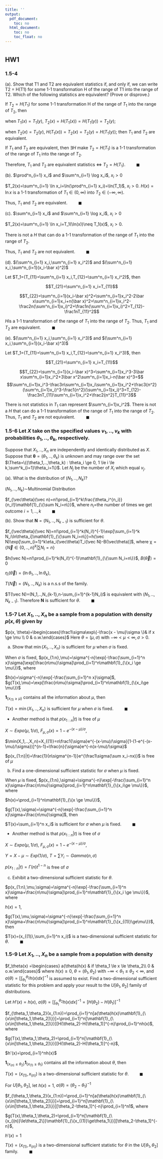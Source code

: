 ```yaml
---
title: ''
output:
  pdf_document:
    toc: no
  html_document:
    toc: no
    toc_float: no
---
```




# {.tabset .tabset-fade .tabset-pills}

\begin{flushright}STAT 661\\
Shen Qu
\end{flushright}

## HW1

### 1.5-4

(a). Show that T1 and T2 are equivalent statistics if, and only if, we can write T2 = H(T1)
for some 1-1 transformation H of the range of T1 into the range of T2. Which of the
following statistics are equivalent? (Prove or disprove.)

If $T_2 = H(T_1)$ for some 1-1 transformation H of the range of $T_1$ into the range of $T_2$, then

when $T_1(x)=T_1(y)$, $T_2(x)=H(T_1(x))=H(T_1(y))=T_2(y)$;

when $T_2(x)=T_2(y)$, $H(T_1(x))=T_2(x)=T_2(y) = H(T_1(y))$; then $T_1$ and $T_2$ are equivalent.


If $T_1$ and $T_2$ are equivalent, then $\exists H$ make $T_2 = H(T_1)$ is a 1-1 transformation of the range of $T_1$ into the range of $T_2$.

Therefore, $T_1$ and $T_2$ are equivalent statistics $\iff$  $T_2 = H(T_1)$. $\qquad\blacksquare$


(b). $\prod^n_{i=1} x_i$ and $\sum^n_{i=1} \log x_i$, $x_i>0$

$T_2(x)=\sum^n_{i=1} \ln x_i=\ln(\prod^n_{i=1} x_i)=\ln(T_1)$, $x_i>0$. $H(x)=\ln x$ is a 1-1 transformation of $T_1\in(0,\infty)$ into $T_2\in(-\infty,\infty)$.

Thus, $T_1$ and $T_2$ are equivalent. $\qquad\blacksquare$


(c). $\sum^n_{i=1} x_i$ and $\sum^n_{i=1} \log x_i$, $x_i>0$

$T_2(x)=\sum^n_{i=1} \ln x_i=T_1(\ln(x))\neq T_1(x)$, $x_i>0$. 

There is not a $H$ that can do a 1-1 transformation of the range of $T_1$ into the range of $T_2$. 

Thus, $T_1$ and $T_2$ are not equivalent. $\qquad\blacksquare$

(d). $(\sum^n_{i=1} x_i,\sum^n_{i=1} x_i^2)$ and $(\sum^n_{i=1} x_i,\sum^n_{i=1}(x_i-\bar x)^2)$

Let $T_1=(T_{11}=\sum^n_{i=1} x_i,T_{12}=\sum^n_{i=1} x_i^2)$, then

$$T_{21}=\sum^n_{i=1} x_i=T_{11}$$

$$T_{22}=\sum^n_{i=1}(x_i-\bar x)^2=\sum^n_{i=1}x_i^2-2\bar x\sum^n_{i=1}x_i+n(\bar x)^2=\sum^n_{i=1}x_i^2-\frac2n(\sum^n_{i=1}x_i)^2+\frac1n(\sum^n_{i=1}x_i)^2=T_{12}-\frac1nT_{11}^2$$

$H$is a 1-1 transformation of the range of $T_1$ into the range of $T_2$. Thus, $T_1$ and $T_2$ are equivalent. $\qquad\blacksquare$

(e). $(\sum^n_{i=1} x_i,\sum^n_{i=1} x_i^3)$ and $(\sum^n_{i=1} x_i,\sum^n_{i=1}(x_i-\bar x)^3)$

Let $T_1=(T_{11}=\sum^n_{i=1} x_i,T_{12}=\sum^n_{i=1} x_i^3)$, then

$$T_{21}=\sum^n_{i=1} x_i=T_{11}$$

$$T_{22}=\sum^n_{i=1}(x_i-\bar x)^3=\sum^n_{i=1}x_i^3-3\bar x\sum^n_{i=1}x_i^2+3\bar x^2\sum^n_{i=1}x_i-n(\bar x)^3=$$
$$\sum^n_{i=1}x_i^3-\frac3n\sum^n_{i=1}x_i\sum^n_{i=1}x_i^2+\frac3{n^2}(\sum^n_{i=1}x_i)^3-\frac1{n^2}(\sum^n_{i=1}x_i)^3=T_{12}-\frac3nT_{11}\sum^n_{i=1}x_i^2+\frac2{n^2}T_{11}^3$$

There is not statistics in $T_1$ can represent $\sum^n_{i=1}x_i^2$. There is not a $H$ that can do a 1-1 transformation of the range of $T_1$ into the range of $T_2$. 
Thus, $T_1$ and $T_2$ are not equivalent. $\qquad\blacksquare$


### 1.5-6 Let $X$ take on the specified values $v_1,..,v_k$ with probabilities $\theta_1,..,\theta_k$, respectively.
Suppose that $X_1,..,X_n$ are independently and identically distributed as $X$. Suppose that
$\mathbf{\theta} = (\theta_1,..,\theta_k)$ is unknown and may range over the set $\Theta=\{(\theta_1,..,\theta_k) : \theta_i \ge 0, 1 \le i \le k,\sum^k_{i=1}\theta_i=1\}$. Let $N_j$ be the number of $X_i$ which equal $v_j$.

(a). What is the distribution of $(N_1,..,N_k)$?

$(N_1,..,N_k)\sim$Multinomial Distribution

$f_{\vec\theta}(\vec n)=n!\prod_{i=1}^k\frac{\theta_i^{n_i}}{n_i!}\mathbf{1}_{\{\sum N_i=n\}}$, where $n_i=$the number of times we get outcome $i=1,..,k$ $\qquad\blacksquare$

(b). Show that $\mathbf{N} = (N_1,..,N_{k-1})$ is sufficient for $\theta$.

$f_{\vec\theta}(\vec N)=n!\prod_{i=1}^k(N_i!)^{-1}\exp[\sum_{i=1}^k N_i\ln\theta_i]\mathbf{1}_{\{\sum N_i=n\}}=h(\vec N)\exp[\sum_{i=1}^k\eta_i(\vec\theta)T_i(\vec N)-B(\vec\theta)]$, where $\mathcal{\chi}=\{\vec N\in\{0,..,n\}^k|\sum N_i=n\}$

$h(\vec N)=n!\prod_{i=1}^k(N_i!)^{-1}\mathbf{1}_{\{\sum N_i=n\}}$, $B(\vec\theta)=0$

$\eta_i(\vec\theta)=(\ln\theta_1,..,\ln\theta_k)$,

$T(\vec N)=(N_1,..,N_k)$ is a n.s.s of the family.

$T(\vec N)=(N_1,..,N_{k-1},n-\sum_{i=1}^{k-1}N_i)$ is equivalent with $(N_1,..,N_{k-1})$. Therefore $\mathbf{N}$ is sufficient for $\theta$. $\qquad\blacksquare$

### 1.5-7 Let $X_1,..,X_n$ be a sample from a population with density $p(x, \theta)$ given by
$p(x, \theta)=\begin{cases}\frac1\sigma\exp\{-\frac{x - \mu}\sigma \}& if x \ge \mu \\ 0 & o.w.\end{cases}$
Here $\theta = (\mu, \sigma)$ with $-\infty < \mu < \infty, \sigma > 0$.

(a) Show that $\min(X_1,..,X_n)$ is sufficient for $\mu$ when $\sigma$ is fixed.

When $\sigma$ is fixed, $p(x_{1:n},\mu)=\sigma^{-n}\exp[-\frac{\sum_{i=1}^n x}\sigma]\exp[\frac{n\mu}\sigma]\prod_{i=1}^n\mathbf{1}_{\{x_i \ge \mu\}}$, where

$h(x)=\sigma^{-n}\exp[-\frac{\sum_{i=1}^n x}\sigma]$, $g(T(x),\mu)=\exp[\frac{n\mu}\sigma]\prod_{i=1}^n\mathbf{1}_{\{x_i\ge \mu\}}$

$\mathbf{1}_{\{x_{(1)} \ge \mu\}}$ contains all the information about $\mu$, then

$T(x)=\min(X_1,..,X_n)$ is sufficient for $\mu$ when $\sigma$ is fixed. $\qquad\blacksquare$

- Another method is that $p(x_{1:n}|t)$ is free of $\mu$

$X\sim Expo(\mu,1/\sigma)$, 
$F_{\mu,\sigma}(x)=1-e^{-(x-\mu)/\sigma}$, 

$\min(X_1,..,X_n)=X_{(1)}=n\frac1{\sigma}e^{-(x-\mu)/\sigma}[1-(1-e^{-(x-\mu)/\sigma})]^{n-1}=\frac{n}{\sigma}e^{-n(x-\mu)/\sigma}$

$p(x_{1:n}|t)=\frac{1}{n\sigma^{n-1}}e^{\frac1\sigma(\sum x_i-nx)}$ is free of $\mu$


(b) Find a one-dimensional sufficient statistic for $\sigma$ when $\mu$ is fixed.

When $\mu$ is fixed, $p(x_{1:n},\sigma)=\sigma^{-n}\exp[-\frac{\sum_{i=1}^n x}\sigma+\frac{n\mu}\sigma]\prod_{i=1}^n\mathbf{1}_{\{x_i\ge \mu\}}$, where

$h(x)=\prod_{i=1}^n\mathbf{1}_{\{x \ge \mu\}}$, 

$g(T(x),\sigma)=\sigma^{-n}\exp[-\frac{\sum_{i=1}^n x}\sigma+\frac{n\mu}\sigma]$, then

$T(x)=\sum_{i=1}^n x_i$ is sufficient for $\sigma$ when $\mu$ is fixed. $\qquad\blacksquare$

- Another method is that $p(x_{1:n}|t)$ is free of $\sigma$

$X\sim Expo(\mu,1/\sigma)$, 
$F_{\mu,\sigma}(x)=1-e^{-(x-\mu)/\sigma}$, 

$Y=X-\mu\sim Exp(1/\sigma)$, $T=\sum Y_i\sim Gamma(n,\sigma)$

$p(x_{1:n}|t)=\Gamma(n)t^{1-n}$ is free of $\sigma$

(c) Exhibit a two-dimensional sufficient statistic for $\theta$.

$p(x_{1:n},\mu,\sigma)=\sigma^{-n}\exp[-\frac{\sum_{i=1}^n x}\sigma+\frac{n\mu}\sigma]\prod_{i=1}^n\mathbf{1}_{\{x_i \ge \mu\}}$, where

$h(x)=1$, 

$g(T(x),\mu,\sigma)=\sigma^{-n}\exp[-\frac{\sum_{i=1}^n x}\sigma+\frac{n\mu}\sigma]\prod_{i=1}^n\mathbf{1}_{\{x_{(1)}\ge\mu\}}$, then

$T(x)=(x_{(1)},\sum_{i=1}^n x_i)$ is a two-dimensional sufficient statistic for $\theta$.  $\qquad\blacksquare$

<!-- $f_\mu(x)=\exp[-\frac{x^2}{2\sigma^2}+\frac{x\mu}{\sigma^2}-\frac{\mu^2}{2\sigma^2}-\ln(\sqrt{2\pi}\sigma]$--> 

### 1.5-9 Let $X_1,..,X_n$ be a sample from a population with density
$f_\theta(x) =\begin{cases} a(\theta)h(x) & if \theta_1 \le x \le \theta_2\\ 0 & o.w.\end{cases}$
where $h(x) \ge 0$, $\theta = (\theta_1, \theta_2)$ with $-\infty < \theta_1 \le \theta_2 < \infty$, and $a(\theta)=[\int^{\theta_2}_{\theta_1}h(x)dx]^{-1}$
is assumed to exist. Find a two-dimensional sufficient statistic for this problem and apply
your result to the $U[\theta_1, \theta_2]$ family of distributions.

Let $H'(x)=h(x)$, $a(\theta)=[\int^{\theta_2}_{\theta_1}h(x)dx]^{-1}=[H(\theta_2)-H(\theta_1)]^{-1}$

$f_{\theta_1,\theta_2}(x_{1:n})=\prod_{i=1}^n[a(\theta)h(x)\mathbf{1}_{\{x\in[\theta_1,\theta_2]\}}]=\prod_{i=1}^n[\mathbf{1}_{\{x\in[\theta_1,\theta_2]\}}][H(\theta_2)-H(\theta_1)]^{-n}\prod_{i=1}^nh(x)$, where

$g(T(x),\theta_1,\theta_2)=\prod_{i=1}^n[\mathbf{1}_{\{x\in[\theta_1,\theta_2]\}}][H(\theta_2)-H(\theta_1)]^{-n}$, 

$h'(x)=\prod_{i=1}^nh(x)$

$\mathbf{1}_{\{x_{(n)}\le\theta_2\}}\mathbf{1}_{\{x_{(1)}\ge\theta_1\}}$ contains all the information about $\theta$, then

$T(x)=(x_{(1)},x_{(n)})$ is a two-dimensional sufficient statistic for $\theta$.  $\qquad\blacksquare$


For $U[\theta_1, \theta_2]$, let $h(x)=1$, $a(\theta)=(\theta_2-\theta_1)^{-1}$

$f_{\theta_1,\theta_2}(x_{1:n})=\prod_{i=1}^n[a(\theta)h(x)\mathbf{1}_{\{x\in[\theta_1,\theta_2]\}}]=\prod_{i=1}^n[\mathbf{1}_{\{x\in[\theta_1,\theta_2]\}}][\theta_2-\theta_1]^{-n}\prod_{i=1}^n1$, where

$g(T(x),\theta_1,\theta_2)=\prod_{i=1}^n[\mathbf{1}_{\{x_{(n)}\le\theta_2\}}\mathbf{1}_{\{x_{(1)}\ge\theta_1\}}][\theta_2-\theta_1]^{-n}$,

$h'(x)=1$

$T(x)=(x_{(1)},x_{(n)})$ is a two-dimensional sufficient statistic for $\theta$ in the $U[\theta_1, \theta_2]$ family.  $\qquad\blacksquare$
